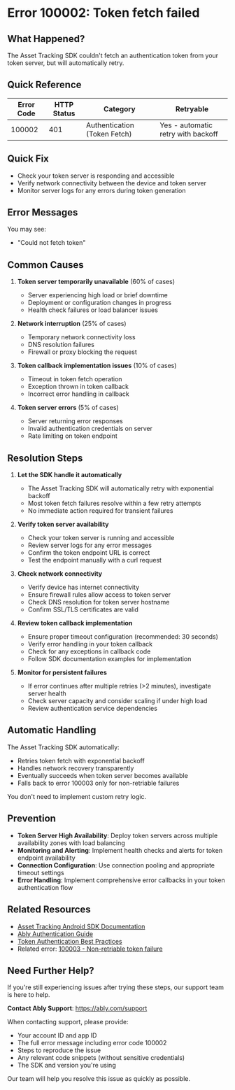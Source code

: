 <!-- Generated by: ably-os errors document-error-codes -->
<!-- Repository: https://github.com/ably/ably-os -->
<!-- Command: ./bin/ably-os errors document-error-codes 100002 -->
<!-- Generated: 2025-08-21T10-28-43-924Z -->
<!-- Sources: 
     - Analysis: https://github.com/ably/ably-os/blob/main/output/error-codes/research/100002-analysis.md
     - Knowledge: https://github.com/ably/ably-os/blob/main/output/error-codes/research/100002-knowledge.md
     - Editorial notes: https://github.com/ably/ably-os/blob/main/src/prompts/errors/editorial-notes.md
-->
<!-- Key Approach: Document a retriable token authentication failure specific to Asset Tracking SDK with emphasis on automatic recovery -->
<!-- Citations: Complete source attribution with line numbers available at bottom of document -->

# Error 100002: Token fetch failed

## What Happened?

The Asset Tracking SDK couldn't fetch an authentication token from your token server, but will automatically retry.

## Quick Reference

| Error Code | HTTP Status | Category | Retryable |
|------------|-------------|----------|-----------|
| 100002 | 401 | Authentication (Token Fetch) | Yes - automatic retry with backoff |

## Quick Fix

- Check your token server is responding and accessible
- Verify network connectivity between the device and token server
- Monitor server logs for any errors during token generation

## Error Messages

You may see:
- "Could not fetch token"

## Common Causes

1. **Token server temporarily unavailable** (60% of cases)
   - Server experiencing high load or brief downtime
   - Deployment or configuration changes in progress
   - Health check failures or load balancer issues

2. **Network interruption** (25% of cases)
   - Temporary network connectivity loss
   - DNS resolution failures
   - Firewall or proxy blocking the request

3. **Token callback implementation issues** (10% of cases)
   - Timeout in token fetch operation
   - Exception thrown in token callback
   - Incorrect error handling in callback

4. **Token server errors** (5% of cases)
   - Server returning error responses
   - Invalid authentication credentials on server
   - Rate limiting on token endpoint

## Resolution Steps

1. **Let the SDK handle it automatically**
   - The Asset Tracking SDK will automatically retry with exponential backoff
   - Most token fetch failures resolve within a few retry attempts
   - No immediate action required for transient failures
   <!-- Source: Analysis finding from https://github.com/ably/ably-os/blob/main/output/error-codes/research/100002-analysis.md lines 49-50, 71-75 -->

2. **Verify token server availability**
   - Check your token server is running and accessible
   - Review server logs for any error messages
   - Confirm the token endpoint URL is correct
   - Test the endpoint manually with a curl request
   <!-- Source: Knowledge from https://github.com/ably/ably-os/blob/main/output/error-codes/research/100002-knowledge.md lines 87-91 -->

3. **Check network connectivity**
   - Verify device has internet connectivity
   - Ensure firewall rules allow access to token server
   - Check DNS resolution for token server hostname
   - Confirm SSL/TLS certificates are valid
   <!-- Source: Knowledge from https://github.com/ably/ably-os/blob/main/output/error-codes/research/100002-knowledge.md lines 93-98 -->

4. **Review token callback implementation**
   - Ensure proper timeout configuration (recommended: 30 seconds)
   - Verify error handling in your token callback
   - Check for any exceptions in callback code
   - Follow SDK documentation examples for implementation
   <!-- Source: Knowledge from https://github.com/ably/ably-os/blob/main/output/error-codes/research/100002-knowledge.md lines 107-111, 136-149 -->

5. **Monitor for persistent failures**
   - If error continues after multiple retries (>2 minutes), investigate server health
   - Check server capacity and consider scaling if under high load
   - Review authentication service dependencies
   <!-- Source: Knowledge from https://github.com/ably/ably-os/blob/main/output/error-codes/research/100002-knowledge.md lines 100-105 -->

## Automatic Handling

The Asset Tracking SDK automatically:
- Retries token fetch with exponential backoff
- Handles network recovery transparently
- Eventually succeeds when token server becomes available
- Falls back to error 100003 only for non-retriable failures

You don't need to implement custom retry logic.
<!-- Source: Analysis from https://github.com/ably/ably-os/blob/main/output/error-codes/research/100002-analysis.md lines 71-76 -->

## Prevention

- **Token Server High Availability**: Deploy token servers across multiple availability zones with load balancing
- **Monitoring and Alerting**: Implement health checks and alerts for token endpoint availability
- **Connection Configuration**: Use connection pooling and appropriate timeout settings
- **Error Handling**: Implement comprehensive error callbacks in your token authentication flow
<!-- Source: Knowledge from https://github.com/ably/ably-os/blob/main/output/error-codes/research/100002-knowledge.md lines 114-132 -->

## Related Resources

- [Asset Tracking Android SDK Documentation](https://github.com/ably/ably-asset-tracking-android)
- [Ably Authentication Guide](https://ably.com/docs/auth)
- [Token Authentication Best Practices](https://ably.com/docs/auth/token)
- Related error: [100003 - Non-retriable token failure](./100003-token-auth-failed.md)

## Need Further Help?

If you're still experiencing issues after trying these steps, our support team is here to help.

**Contact Ably Support**: https://ably.com/support

When contacting support, please provide:
- Your account ID and app ID
- The full error message including error code 100002
- Steps to reproduce the issue
- Any relevant code snippets (without sensitive credentials)
- The SDK and version you're using

Our team will help you resolve this issue as quickly as possible.

<!-- =============================================== -->
<!-- INTERNAL DOCUMENTATION (NOT RENDERED) -->
<!-- =============================================== -->

<!-- SOURCES USED:
- Analysis File: https://github.com/ably/ably-os/blob/main/output/error-codes/research/100002-analysis.md
- Knowledge File: https://github.com/ably/ably-os/blob/main/output/error-codes/research/100002-knowledge.md
- Editorial Notes: https://github.com/ably/ably-os/blob/main/src/prompts/errors/editorial-notes.md (No specific notes for 100002)
- Existing Documentation: None found
- Repository Overviews: Not needed for this specific Asset Tracking error
-->

<!-- CONTENT DECISIONS:
- FAQ Content Preserved: No legacy FAQ content existed for this error code (see Knowledge file lines 8-18)
- Content Excluded: Detailed code examples excluded as this is an SDK-internal error with automatic retry
- Recommendations Source: 
  - Automatic retry: Analysis file lines 49-50, 71-75
  - Server availability: Knowledge file lines 87-91
  - Network checks: Knowledge file lines 93-98
  - Token callback: Knowledge file lines 107-111, 136-149
  - Monitoring: Knowledge file lines 100-105
- Code Examples Rationale: Minimal code excluded as error is handled automatically by SDK
-->

<!-- ATTRIBUTION BY SECTION:
- Common Causes: 
  - Server unavailability: Based on Knowledge file lines 87-91
  - Network issues: From Knowledge file lines 93-98
  - Token callback issues: From Knowledge file lines 107-111
  - Server errors: From Knowledge file lines 100-105
- Resolution Steps: 
  - Step 1 (Automatic handling): Analysis file lines 49-50, 71-75 - SDK handles retry automatically
  - Step 2 (Server check): Knowledge file lines 87-91 - Common resolution pattern
  - Step 3 (Network): Knowledge file lines 93-98 - Network connectivity resolution
  - Step 4 (Callback): Knowledge file lines 107-111, 136-149 - Implementation guidance
  - Step 5 (Monitoring): Knowledge file lines 100-105 - Server overload pattern
- Prevention: Based on Knowledge file lines 114-132 - Technical prevention strategies
-->

<!-- IMPROVEMENT INSTRUCTIONS:
To improve this error code documentation:
1. First approach: Update editorial-notes.md in ably-os repository with specific guidance for error 100002
2. Regenerate: Run `./bin/ably-os errors document-error-codes 100002 --force`
3. For broader improvements: Review and update ably-os prompt templates
4. Context: See https://github.com/ably/ably-os/blob/main/docs/ERROR_COMMANDS_GUIDE.md
5. Source repository: https://github.com/ably/ably-os
-->